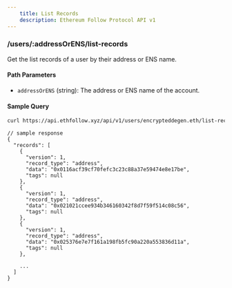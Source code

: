 ```yaml
---
    title: List Records
    description: Ethereum Follow Protocol API v1
---
```


### /users/\:addressOrENS/list-records

Get the list records of a user by their address or ENS name.

#### Path Parameters

- `addressOrENS` (string): The address or ENS name of the account.

#### Sample Query

```sh
curl https://api.ethfollow.xyz/api/v1/users/encrypteddegen.eth/list-records
```

```jsonc
// sample response
{
  "records": [
    {
      "version": 1,
      "record_type": "address",
      "data": "0x0116acf39cf70fefc3c23c88a37e59474e8e17be",
      "tags": null
    },
    {
      "version": 1,
      "record_type": "address",
      "data": "0x021021ccee934b346160342f8d7f59f514c08c56",
      "tags": null
    },
    {
      "version": 1,
      "record_type": "address",
      "data": "0x025376e7e7f161a198fb5fc90a220a553836d11a",
      "tags": null
    },

    ...
  ]
}
```
